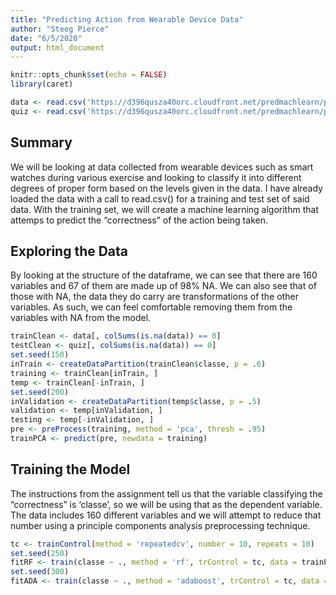 ```yaml
---
title: "Predicting Action from Wearable Device Data"
author: "Steeg Pierce"
date: "6/5/2020"
output: html_document
---
```


```r
knitr::opts_chunk$set(echo = FALSE)
library(caret)
```

```r
data <- read.csv('https://d396qusza40orc.cloudfront.net/predmachlearn/pml-training.csv')
quiz <- read.csv('https://d396qusza40orc.cloudfront.net/predmachlearn/pml-testing.csv')
```

## Summary

We will be looking at data collected from wearable devices such as smart watches during various exercise and looking to classify it into different degrees of proper form based on the levels given in the data. I have already loaded the data with a call to read.csv() for a training and test set of said data. With the training set, we will create a machine learning algorithm that attemps to predict the "correctness" of the action being taken.

## Exploring the Data

By looking at the structure of the dataframe, we can see that there are 160 variables and 67 of them are made up of 98% NA. We can also see that of those with NA, the data they do carry are transformations of the other variables. As such, we can feel comfortable removing them from the variables with NA from the model.

```r
trainClean <- data[, colSums(is.na(data)) == 0]
testClean <- quiz[, colSums(is.na(data)) == 0]
set.seed(150)
inTrain <- createDataPartition(trainClean$classe, p = .6)
training <- trainClean[inTrain, ]
temp <- trainClean[-inTrain, ]
set.seed(200)
inValidation <- createDataPartition(temp$classe, p = .5)
validation <- temp[inValidation, ]
testing <- temp[-inValidation, ]
pre <- preProcess(training, method = 'pca', thresh = .95)
trainPCA <- predict(pre, newdata = training)
```

## Training the Model

The instructions from the assignment tell us that the variable classifying the "correctness" is 'classe', so we will be using that as the dependent variable. The data includes 160 different variables and we will attempt to reduce that number using a principle components analysis preprocessing technique.

```r
tc <- trainControl(method = 'repeatedcv', number = 10, repeats = 10)
set.seed(250)
fitRF <- train(classe ~ ., method = 'rf', trControl = tc, data = trainPCA)
set.seed(300)
fitADA <- train(classe ~ ., method = 'adaboost', trControl = tc, data = trainPCA)

```